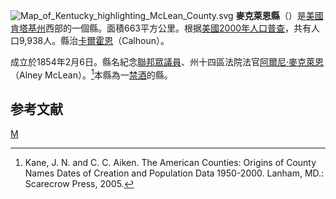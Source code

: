 {{noteTA
|T=zh-hans:麦克莱恩县 (肯塔基州);zh-hk:麥克萊恩縣 (肯塔基州);zh-tw:麥克萊恩郡 (肯塔基州);
}}

{{Otheruses|麥克萊恩縣|subject=美國肯塔基州的一個縣|other=同名的縣}}
[[File:Map_of_Kentucky_highlighting_McLean_County.svg|right]]
'''麥克萊恩縣'''（{{lang-en|McLean County}}）是[[美國|美國]][[肯塔基州|肯塔基州]]西部的一個縣。面積663平方公里。根据[[美國2000年人口普查|美國2000年人口普查]]，共有人口9,938人。縣治[[卡爾霍恩_(肯塔基州)|卡爾霍恩]]（Calhoun）。

成立於1854年2月6日。縣名紀念[[美國眾議院|聯邦眾議員]]、州十四區法院法官[[阿爾尼·麥克萊恩|阿爾尼·麥克萊恩]] （Alney McLean）。<ref>Kane, J. N. and C. C. Aiken. The American Counties: Origins of County Names Dates of Creation and Population Data 1950-2000. Lanham, MD.: Scarecrow Press, 2005.</ref>本縣為一[[禁酒|禁酒]]的縣。

==参考文献==
<div class="references-small">
<references />
</div>
[[Category:肯塔基州行政区划|M]]